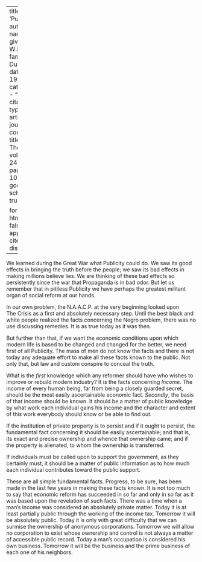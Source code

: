 
---
title: 'Publicity'
author:
  - name:
      given: W.E.B.
      family: Du Bois
date: May 1922
categories: 
  - ""
citation: 
  type: article-journal
  container-title: The Crisis
  volume: 24
  issue: 1
  page: 9-10
google-scholar: true

format:
  html:
    toc: false
    appendix-cite-as: display
---


We learned during the Great War what Publicity could do. We saw its good effects in bringing the truth before the people; we saw its bad effects in making millions believe lies. We are thinking of these bad effects so persistently since the war that Propaganda is in bad odor. But let us remember that in pitiless Publicity we have perhaps the greatest militant organ of social reform at our hands.

In our own problem, the N.A.A.C.P. at the very beginning looked upon <span class = "small-caps">The Crisis</span> as a first and absolutely necessary step. Until the best black and white people realized the facts concerning the Negro problem, there was no use discussing remedies. It is as true today as it was then.

But further than that, if we want the economic conditions upon which modern life is based to be changed and changed for the better, we need first of all Publicity. The mass of men do not know the facts and there is not today any adequate effort to make all these facts known to the public. Not only that, but law and custom conspire to conceal the truth.

What is the *first* knowledge which any reformer should have who wishes to improve or rebuild modern industry? It is the facts concerning *Income*. The income of every human being, far from being a closely guarded secret, should be the most easily ascertainable economic fact. *Secondly*, the basis of that income should be known. It should be a matter of public knowledge by what work each individual gains his income and the character and extent of this work everybody should know or be able to find out.

If the institution of private property is to persist and if it ought to persist, the fundamental fact concerning it should be easily ascertainable; and that is, its exact and precise ownership and whence that ownership came; and if the property is alienated, to whom the ownership is transferred.

If individuals must be called upon to support the government, as they certainly must, it should be a matter of public information as to how much each individual contributes toward the public support.

These are all simple fundamental facts. Progress, to be sure, has been made in the last few years in making these facts known. It is not too much to say that economic reform has succeeded in so far and only in so far as it was based upon the revelation of such facts. There was a time when a man's income was considered an absolutely private matter. Today it is at least partially public through the working of the income tax. Tomorrow it will be absolutely public. Today it is only with great difficulty that we can surmise the ownership of anonymous corporations. Tomorrow we will allow no corporation to exist whose ownership and control is not always a matter of accessible public record. Today a man's occupation is considered his own business. Tomorrow it will be the business and the prime business of each one of his neighbors.

